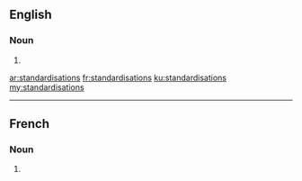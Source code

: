 ==English==

===Noun===
{{head|en|noun plural form}}

# {{plural of|standardisation|lang=en}}

[[ar:standardisations]]
[[fr:standardisations]]
[[ku:standardisations]]
[[my:standardisations]]

----

==French==

===Noun===
{{head|fr|noun plural form|g=f}}

# {{plural of|standardisation|lang=fr}}
{{rfc-auto}}